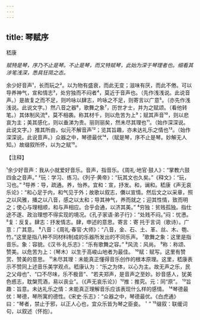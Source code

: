 ```yaml
---
---
---
```

title: 琴赋序
---



嵇康

*赋特是琴，序乃不止是琴。不止是琴，而又特赋琴，此始为深于琴理者也。细看其涉笔浅深，悉具狂简之态。*

余少好音声¹，长而玩之²。以为物有盛衰，而此无变；滋味有厌，而此不倦。可以导养神气，宣和情志³，处穷独而不闷者⁴，莫近于音声也。（先作浅浅说。此说音声。）是故复之而不足，则吟咏以肆志，吟咏之不足，则寄言以广意⁵。（亦先作浅浅说。此说文字。）然八音之器⁶，歌舞之象⁷，历世才士，并为之赋颂。（看他转笔。）其体制风流⁸，莫不相袭。称其材千，则以危苦为上⁹；赋其声音¹⁰，则以悲哀为主；美其感化，则以垂涕为贵。丽则丽矣，然未尽其理也¹¹。（始作深深说。此说文字。）推其所由，似元不解音声¹²；览其旨趣，亦未达礼乐之情也¹³。（始作深深说。此说音声。）众器之中，琴德最优¹⁴，（赋是琴，序不止是琴。妙解无人知。）故缀叙所怀，以为之赋¹⁵。

【注释】

¹余少好音声：我从小就爱好音乐。音声，指音乐。《周礼·地官·鼓人》：“掌教六鼓四金之音声。”
²玩：学习、练习。《列子·黄帝》：“玩其文也久矣。”《释文》：“玩，习也。”
³导养：导，疏通。养，怡养。宜和：宣，抒发。和，谰和。嵇康《声无哀乐论》：“和心足于内，和气见于外；故歌以叙志，儛以宣情。然后文之以采章，照之以风雅，播之以八音，感之以太和；导其神气，养而就之；迎其性情，致而明之；使心与理相顺，和与声相应。合乎会通，以济其美。”
⁴穷独：贫贱孤独。指仕途不遂、政治理想不得实现的境况。《孔子家语·弟子行》：“处贱不闷。”闷：忧懑。
⁵复：反复。肆志：抒发情志。肆，申述的意思。寄言：寄
托于言词（歌诗）。广意：广其意。
⁶八音：《周礼·春官·大师》：“八音，金、石、土、革、丝、木、匏、竹。”这里是指八种不同材料制成的乐器所发出的不同乐声。
⁷歌舞之象：这里是指音乐。象：容貌。《汉书·礼乐志》：“乐有歌舞之容。”
⁸风流：风尚。
⁹称：称颂、赞美。以危苦为上：（琴木）以生于高峻山地者为最佳。
¹⁰赋：赋写。这里有赞赏、赞美的意思。
¹¹未尽其理：未能真正懂得音乐创作的根本原理。这里，嵇康表示不赞同上述音乐美学观点。嵇康认为：“乐之为体，以心为主。故无声之乐，民之父母也”、“口不尽味，乐不极音”、“若夫郑声，是音声之至妙。妙音感人，犹美色惑志，耽槃荒酒，易以丧业”。（《声无哀乐论》）¹²推：推究。元：同“原”。
¹³旨趣：旨意。未达礼乐之情：未能真正理解音乐应该表现什么样的感情。
¹⁴琴德最优：琴德，琴所寓的德性。《宋史·乐志》：“众器之中，琴德最优。《白虎通》曰：“琴者，禁止于邪，以正人心也，宜众乐皆为琴之臣妾。＇”
¹⁵缀叙：联缓词句，以叙述（怀抱）。